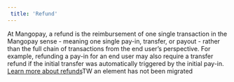 ```yaml
---  
 title: 'Refund'  
---  
```


At Mangopay, a refund is the reimbursement of one single transaction in the Mangopay sense - meaning one single pay-in, transfer, or payout - rather than the full chain of transactions from the end user’s perspective. For example, refunding a pay-in for an end user may also require a transfer refund if the initial transfer was automatically triggered by the initial pay-in.  
<a href="#" class="btn Tertiary normal">Learn more about refunds</a>TW an element has not been migrated